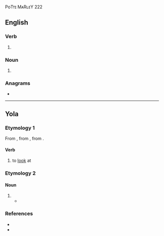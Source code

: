 PᴏTᴛɪ MᴀRʟᴇY 222

==English==

===Verb===
{{en-verb}}

# {{obsolete spelling of|en|look}}

===Noun===
{{en-noun}}

# {{obsolete spelling of|en|look}}

===Anagrams===
* {{anagrams|en|a=ekloo|okole}}

----

==Yola==

===Etymology 1===
From {{inh|yol|enm|loken}}, from {{inh|yol|ang|lōcian}}, from {{inh|yol|gmw-pro|*lōkōn}}.

====Verb====
{{head|yol|verb}}

# to [[look]] at

===Etymology 2===

====Noun====
{{head|yol|noun}}

# {{alt form|yol|lhuck}}
#* {{quote-book|yol|year=1927|chapter=ZONG O DHREE YOLA MYTHENS|line=2|title=THE ANCIENT DIALECT OF THE BARONIES OF FORTH AND BARGY, COUNTY WEXFORD|passage=Fo naar had '''looke''' var to be brides,|translation=Who never had '''luck''' to be brides,}}

===References===
* {{R:Poole 1867|page=54}}
* {{R:Browne 1927|page=131}}